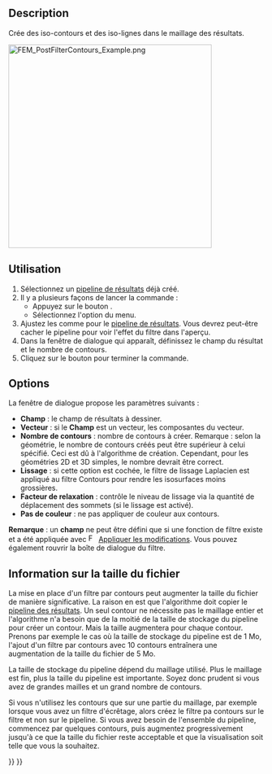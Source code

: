 <languages/>

<div class="mw-translate-fuzzy">
{{Docnav/fr
|[[FEM_PostFilterClipRegion/fr|Filtre de découpe selon une fonction]]
|[[FEM_PostFilterDataAlongLine/fr|Filtre d'écrêtage selon une région]]
|[[FEM_Workbench/fr|Atelier FEM]]
|IconL=FEM_PostFilterClipRegion.svg
|IconR=FEM_PostFilterDataAlongLine.svg
|IconC=Workbench_FEM.svg
}}
</div>

{{GuiCommand/fr
|Name=FEM PostFilterContours
|Name/fr=FEM Filtre par contours
|MenuLocation=Résultats → Filtre par contours
|Workbenches=[[FEM_Workbench/fr|FEM]]
|Version=0.21
|SeeAlso=[[FEM_PostPipelineFromResult/fr|FEM Pipeline de résultats]], [[FEM_PostCreateFunctions/fr|FEM Fonctions de filtrage]], [[FEM_tutorial/fr|FEM Tutoriel]]
}}

==Description==

Crée des iso-contours et des iso-lignes dans le maillage des résultats.

[[File:FEM_PostFilterContours_Example.png|400px]]
{{Caption|Iso-contours, décrivant la composante y de l'induction magnétique absolue dans et autour<br>d'un fil de cuivre traversé par un courant électrique à une fréquence de 100 kHz.<br>
Pour plus d'informations sur ce modèle, consultez la section 14 des [https://www.nic.funet.fi/index/elmer/doc/ElmerTutorials.pdf tutoriels d'Elmer].}}

<span id="Usage"></span>
==Utilisation==

# Sélectionnez un [[FEM_PostPipelineFromResult/fr|pipeline de résultats]] déjà créé.
# Il y a plusieurs façons de lancer la commande :
#* Appuyez sur le bouton {{Button|[[Image:FEM_PostFilterContours.svg|16px]] [[FEM_PostFilterContours/fr|Filtre par contours]]}}.
#* Sélectionnez l'option {{MenuCommand|Résultats → [[Image:FEM_PostFilterContours.svg|16px]] Filtre par contours}} du menu.
# Ajustez les {{MenuCommand|Options d'affichage des résultats}} comme pour le [[FEM_PostPipelineFromResult/fr|pipeline de résultats]]. Vous devrez peut-être cacher le pipeline pour voir l'effet du filtre dans l'aperçu.
# Dans la fenêtre de dialogue qui apparaît, définissez le champ du résultat et le nombre de contours.
# Cliquez sur le bouton {{Button|OK}} pour terminer la commande.

==Options==

La fenêtre de dialogue propose les paramètres suivants :

* '''Champ''' : le champ de résultats à dessiner.
* '''Vecteur''' : si le '''Champ''' est un vecteur, les composantes du vecteur.
* '''Nombre de contours''' : nombre de contours à créer. Remarque : selon la géométrie, le nombre de contours créés peut être supérieur à celui spécifié. Ceci est dû à l'algorithme de création. Cependant, pour les géométries 2D et 3D simples, le nombre devrait être correct.
* '''Lissage''' : si cette option est cochée, le filtre de lissage Laplacien est appliqué au filtre Contours pour rendre les isosurfaces moins grossières. {{Version/fr|1.1}}
* '''Facteur de relaxation''' : contrôle le niveau de lissage via la quantité de déplacement des sommets (si le lissage est activé). {{Version/fr|1.1}}
* '''Pas de couleur''' : ne pas appliquer de couleur aux contours.

'''Remarque''' : un '''champ''' ne peut être défini que si une fonction de filtre existe et a été appliquée avec [[Image:FEM_PostApplyChanges.svg|16px]] [[FEM_PostApplyChanges/fr|Appliquer les modifications]]. Vous pouvez également rouvrir la boîte de dialogue du filtre.

<span id="File_Size_Information"></span>
==Information sur la taille du fichier==

La mise en place d'un filtre par contours peut augmenter la taille du fichier de manière significative. La raison en est que l'algorithme doit copier le [[FEM_PostPipelineFromResult/fr|pipeline des résultats]]. Un seul contour ne nécessite pas le maillage entier et l'algorithme n'a besoin que de la moitié de la taille de stockage du pipeline pour créer un contour. Mais la taille augmentera pour chaque contour. Prenons par exemple le cas où la taille de stockage du pipeline est de 1 Mo, l'ajout d'un filtre par contours avec 10 contours entraînera une augmentation de la taille du fichier de 5 Mo.

La taille de stockage du pipeline dépend du maillage utilisé. Plus le maillage est fin, plus la taille du pipeline est importante. Soyez donc prudent si vous avez de grandes mailles et un grand nombre de contours.

Si vous n'utilisez les contours que sur une partie du maillage, par exemple lorsque vous avez un filtre d'écrêtage, alors créez le filtre pa contours sur le filtre et non sur le pipeline. Si vous avez besoin de l'ensemble du pipeline, commencez par quelques contours, puis augmentez progressivement jusqu'à ce que la taille du fichier reste acceptable et que la visualisation soit telle que vous la souhaitez.


<div class="mw-translate-fuzzy">
{{Docnav/fr
|[[FEM_PostFilterClipRegion/fr|Filtre de découpe selon une fonction]]
|[[FEM_PostFilterDataAlongLine/fr|Filtre d'écrêtage selon une région]]
|[[FEM_Workbench/fr|Atelier FEM]]
|IconL=FEM_PostFilterClipRegion.svg
|IconR=FEM_PostFilterDataAlongLine.svg
|IconC=Workbench_FEM.svg
}}
</div>

{{FEM Tools navi{{#translation:}}}}
{{Userdocnavi{{#translation:}}}}